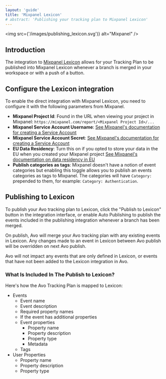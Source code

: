 ```yaml
---
layout: 'guide'
title: 'Mixpanel Lexicon'
# abstract: 'Publishing your tracking plan to Mixpanel Lexicon'
---
```



<img
  src={'/images/publishing_lexicon.svg')}
  alt="Mixpanel"
/>

## Introduction

The integration to [Mixpanel Lexicon](https://mixpanel.com/data-governance/) allows for your Tracking Plan to be published into Mixpanel Lexicon whenever a branch is merged in your workspace or with a push of a button.

## Configure the Lexicon integration

To enable the direct integration with Mixpanel Lexicon, you need to configure it with the following parameters from Mixpanel.

- **Mixpanel Project Id**: Found in the URL when viewing your project in Mixpanel: `https://mixpanel.com/report/<Mixpanel Project Id>/...`
- **Mixpanel Service Account Username**: [See Mixpanel's documentation for creating a Service Account](https://developer.mixpanel.com/reference/authentication#service-accounts)
- **Mixpanel Service Account Secret**: [See Mixpanel's documentation for creating a Service Account](https://developer.mixpanel.com/reference/authentication#service-accounts)
- **EU Data Residency**: Turn this on if you opted to store your data in the EU when you created your Mixpanel project [See Mixpanel's documentation on data residency in EU](https://help.mixpanel.com/hc/en-us/articles/360039135652-Data-Residency-in-EU)
- **Publish categories as tags**: Mixpanel doesn't have a notion of event categories but enabling this toggle allows you to publish an events categories as tags to Mixpanel. The categories will have `Category: ` prepended to them, for example: `Category: Authentication`.

## Publishing to Lexicon

To publish your Avo tracking plan to Lexicon, click the "Publish to Lexicon" button in the integration interface, or enable Auto Publishing to publish the events included in the publishing integration whenever a branch has been merged.

On publish, Avo will merge your Avo tracking plan with any existing events in Lexicon. Any changes made to an event in Lexicon between Avo publish will be overridden on next Avo publish.

Avo will not impact any events that are only defined in Lexicon, or events that have not been added to the Lexicon integration in Avo.

### What Is Included In The Publish to Lexicon?

Here's how the Avo Tracking Plan is mapped to Lexicon:

- Events
  - Event name
  - Event description
  - Required property names
  - If the event has additional properties
  - Event properties
    - Property name
    - Property description
    - Property type
    - Metadata
  - Tags
 - User Properties
   - Property name
   - Property description
   - Property type